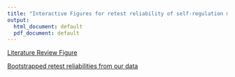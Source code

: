 ```yaml
---
title: "Interactive Figures for retest reliability of self-regulation measures"
output:
  html_document: default
  pdf_document: default
---
```


[Literature Review Figure](https://zenkavi.github.io/SRO_Retest_Analyses/output/reports/Lit_Review_Figure.html)

[Bootstrapped retest reliabilities from our data](https://zenkavi.github.io/SRO_Retest_Analyses/output/reports/Boot_Figure.html)

